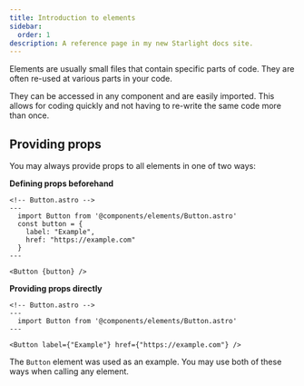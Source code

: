 ```yaml
---
title: Introduction to elements
sidebar:
  order: 1
description: A reference page in my new Starlight docs site.
---
```


Elements are usually small files that contain specific parts of code. They are often re-used at various parts in your code.

They can be accessed in any component and are easily imported. This allows for coding quickly and not having to re-write the same code more than once.

## Providing props

You may always provide props to all elements in one of two ways:

**Defining props beforehand**

```astro
<!-- Button.astro -->
---
  import Button from '@components/elements/Button.astro'
  const button = {
    label: "Example",
    href: "https://example.com"
  }
---

<Button {button} />
```

**Providing props directly**

```astro
<!-- Button.astro -->
---
  import Button from '@components/elements/Button.astro'
---

<Button label={"Example"} href={"https://example.com"} />
```

The `Button` element was used as an example. You may use both of these ways when calling any element.
